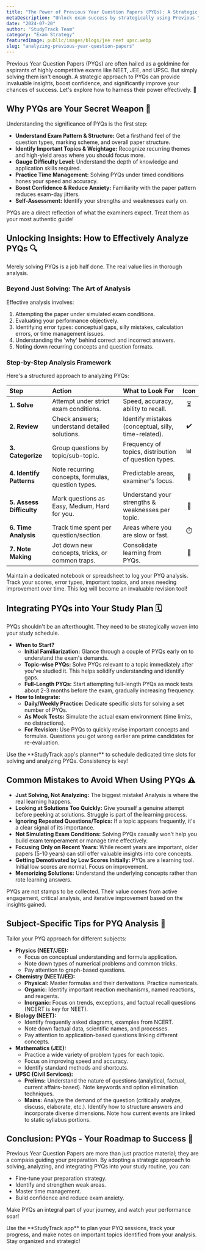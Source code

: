 ```yaml
---
title: "The Power of Previous Year Question Papers (PYQs): A Strategic Approach for NEET, JEE & UPSC"
metaDescription: "Unlock exam success by strategically using Previous Year Question Papers (PYQs). Learn how to analyze, integrate, and master PYQs for NEET, JEE, and UPSC preparation."
date: "2024-07-20"
author: "StudyTrack Team"
category: "Exam Strategy"
featuredImage: public/images/blogs/jee neet upsc.webp
slug: "analyzing-previous-year-question-papers"
---
```



Previous Year Question Papers (PYQs) are often hailed as a goldmine for aspirants of highly competitive exams like NEET, JEE, and UPSC. But simply solving them isn't enough. A strategic approach to PYQs can provide invaluable insights, boost confidence, and significantly improve your chances of success. Let's explore how to harness their power effectively. 🚀

## Why PYQs are Your Secret Weapon 📜

Understanding the significance of PYQs is the first step:

*   **Understand Exam Pattern & Structure:** Get a firsthand feel of the question types, marking scheme, and overall paper structure.
*   **Identify Important Topics & Weightage:** Recognize recurring themes and high-yield areas where you should focus more.
*   **Gauge Difficulty Level:** Understand the depth of knowledge and application skills required.
*   **Practice Time Management:** Solving PYQs under timed conditions hones your speed and accuracy.
*   **Boost Confidence & Reduce Anxiety:** Familiarity with the paper pattern reduces exam-day jitters.
*   **Self-Assessment:** Identify your strengths and weaknesses early on.

<Info title="PYQs: More Than Just Questions">
PYQs are a direct reflection of what the examiners expect. Treat them as your most authentic guide!
</Info>

## Unlocking Insights: How to Effectively Analyze PYQs 🔍

Merely solving PYQs is a job half done. The real value lies in thorough analysis.

### Beyond Just Solving: The Art of Analysis

Effective analysis involves:
1.  Attempting the paper under simulated exam conditions.
2.  Evaluating your performance objectively.
3.  Identifying error types: conceptual gaps, silly mistakes, calculation errors, or time management issues.
4.  Understanding the 'why' behind correct and incorrect answers.
5.  Noting down recurring concepts and question formats.

### Step-by-Step Analysis Framework

Here's a structured approach to analyzing PYQs:

| Step                  | Action                                          | What to Look For                                    | Icon |
| :-------------------- | :---------------------------------------------- | :-------------------------------------------------- | :--: |
| **1. Solve**          | Attempt under strict exam conditions.           | Speed, accuracy, ability to recall.               | ⏳   |
| **2. Review**         | Check answers; understand detailed solutions.   | Identify mistakes (conceptual, silly, time-related). | ✔️   |
| **3. Categorize**     | Group questions by topic/sub-topic.             | Frequency of topics, distribution of question types. | 📊   |
| **4. Identify Patterns**| Note recurring concepts, formulas, question types. | Predictable areas, examiner's focus.              | 🔄   |
| **5. Assess Difficulty**| Mark questions as Easy, Medium, Hard for you.  | Understand your strengths & weaknesses per topic.    | 🎯   |
| **6. Time Analysis**  | Track time spent per question/section.          | Areas where you are slow or fast.                   | ⏱️   |
| **7. Note Making**    | Jot down new concepts, tricks, or common traps. | Consolidate learning from PYQs.                     | 📝   |

<Tip title="Create a PYQ Analysis Log">
Maintain a dedicated notebook or spreadsheet to log your PYQ analysis. Track your scores, error types, important topics, and areas needing improvement over time. This log will become an invaluable revision tool!
</Tip>

## Integrating PYQs into Your Study Plan 🗓️

PYQs shouldn't be an afterthought. They need to be strategically woven into your study schedule.

*   **When to Start?**
    *   **Initial Familiarization:** Glance through a couple of PYQs early on to understand the exam's demands.
    *   **Topic-wise PYQs:** Solve PYQs relevant to a topic immediately after you've studied it. This helps solidify understanding and identify gaps.
    *   **Full-Length PYQs:** Start attempting full-length PYQs as mock tests about 2-3 months before the exam, gradually increasing frequency.
*   **How to Integrate:**
    *   **Daily/Weekly Practice:** Dedicate specific slots for solving a set number of PYQs.
    *   **As Mock Tests:** Simulate the actual exam environment (time limits, no distractions).
    *   **For Revision:** Use PYQs to quickly revise important concepts and formulas. Questions you got wrong earlier are prime candidates for re-evaluation.

<Info title="Plan Your PYQ Sessions">
Use the **StudyTrack app's planner** to schedule dedicated time slots for solving and analyzing PYQs. Consistency is key!
</Info>

## Common Mistakes to Avoid When Using PYQs ⚠️

*   **Just Solving, Not Analyzing:** The biggest mistake! Analysis is where the real learning happens.
*   **Looking at Solutions Too Quickly:** Give yourself a genuine attempt before peeking at solutions. Struggle is part of the learning process.
*   **Ignoring Repeated Questions/Topics:** If a topic appears frequently, it's a clear signal of its importance.
*   **Not Simulating Exam Conditions:** Solving PYQs casually won't help you build exam temperament or manage time effectively.
*   **Focusing Only on Recent Years:** While recent years are important, older papers (5-10 years) can still offer valuable insights into core concepts.
*   **Getting Demotivated by Low Scores Initially:** PYQs are a learning tool. Initial low scores are normal. Focus on improvement.
*   **Memorizing Solutions:** Understand the underlying concepts rather than rote learning answers.

<Warning title="Don't Just Collect PYQs!">
PYQs are not stamps to be collected. Their value comes from active engagement, critical analysis, and iterative improvement based on the insights gained.
</Warning>

## Subject-Specific Tips for PYQ Analysis 🎯

Tailor your PYQ approach for different subjects:

*   **Physics (NEET/JEE):**
    *   Focus on conceptual understanding and formula application.
    *   Note down types of numerical problems and common tricks.
    *   Pay attention to graph-based questions.
*   **Chemistry (NEET/JEE):**
    *   **Physical:** Master formulas and their derivations. Practice numericals.
    *   **Organic:** Identify important reaction mechanisms, named reactions, and reagents.
    *   **Inorganic:** Focus on trends, exceptions, and factual recall questions (NCERT is key for NEET).
*   **Biology (NEET):**
    *   Identify frequently asked diagrams, examples from NCERT.
    *   Note down factual data, scientific names, and processes.
    *   Pay attention to application-based questions linking different concepts.
*   **Mathematics (JEE):**
    *   Practice a wide variety of problem types for each topic.
    *   Focus on improving speed and accuracy.
    *   Identify standard methods and shortcuts.
*   **UPSC (Civil Services):**
    *   **Prelims:** Understand the nature of questions (analytical, factual, current affairs-based). Note keywords and option elimination techniques.
    *   **Mains:** Analyze the demand of the question (critically analyze, discuss, elaborate, etc.). Identify how to structure answers and incorporate diverse dimensions. Note how current events are linked to static syllabus portions.

## Conclusion: PYQs - Your Roadmap to Success 🚀

Previous Year Question Papers are more than just practice material; they are a compass guiding your preparation. By adopting a strategic approach to solving, analyzing, and integrating PYQs into your study routine, you can:

*   Fine-tune your preparation strategy.
*   Identify and strengthen weak areas.
*   Master time management.
*   Build confidence and reduce exam anxiety.

Make PYQs an integral part of your journey, and watch your performance soar!

<Info title="Turn Insights into Action with StudyTrack!">
Use the **StudyTrack app** to plan your PYQ sessions, track your progress, and make notes on important topics identified from your analysis. Stay organized and strategic!
</Info>
